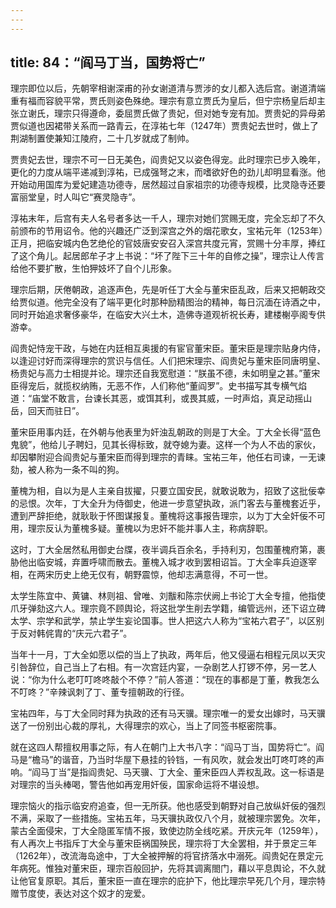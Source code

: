 ```yaml
---
---
---
```

title: 84：“阎马丁当，国势将亡”
---



理宗即位以后，先朝宰相谢深甫的孙女谢道清与贾涉的女儿都入选后宫。谢道清端重有福而容貌平常，贾氏则姿色殊绝。理宗有意立贾氏为皇后，但宁宗杨皇后却主张立谢氏，理宗只得遵命，委屈贾氏做了贵妃，但对她专宠有加。贾贵妃的异母弟贾似道也因裙带关系而一路青云，在淳祐七年（1247年）贾贵妃去世时，做上了荆湖制置使兼知江陵府，二十几岁就成了制帅。

贾贵妃去世，理宗不可一日无美色，阎贵妃又以姿色得宠。此时理宗已步入晚年，更化的力度从端平递减到淳祐，已成强弩之末，而嗜欲好色的劲儿却明显看涨。他开始动用国库为爱妃建造功德寺，居然超过自家祖宗的功德寺规模，比灵隐寺还要富丽堂皇，时人叫它“赛灵隐寺”。

淳祐末年，后宫有夫人名号者多达一千人，理宗对她们赏赐无度，完全忘却了不久前颁布的节用诏令。他的兴趣还广泛到深宫之外的烟花歌女，宝祐元年（1253年）正月，把临安城内色艺绝伦的官妓唐安安召入深宫共度元宵，赏赐十分丰厚，捧红了这个角儿。起居郎牟子才上书说：“坏了陛下三十年的自修之操”，理宗让人传言给他不要扩散，生怕狎妓坏了自个儿形象。

理宗后期，厌倦朝政，追逐声色，先是听任丁大全与董宋臣乱政，后来又把朝政交给贾似道。他完全没有了端平更化时那种励精图治的精神，每日沉湎在诗酒之中，同时开始追求奢侈豪华，在临安大兴土木，造佛寺道观祈祝长寿，建楼榭亭阁专供游幸。

阎贵妃恃宠干政，与她在内廷相互奥援的有宦官董宋臣。董宋臣是理宗贴身内侍，以逢迎讨好而深得理宗的赏识与信任。人们把宋理宗、阎贵妃与董宋臣同唐明皇、杨贵妃与高力士相提并论。理宗还自我宽慰道：“朕虽不德，未如明皇之甚。”董宋臣得宠后，就揽权纳贿，无恶不作，人们称他“董阎罗”。史书描写其专横气焰道：“庙堂不敢言，台谏长其恶，或饵其利，或畏其威，一时声焰，真足动摇山岳，回天而驻日”。

董宋臣用事内廷，在外朝与他表里为奸浊乱朝政的则是丁大全。丁大全长得“蓝色鬼貌”，他给儿子聘妇，见其长得标致，就夺媳为妻。这样一个为人不齿的家伙，却因攀附迎合阎贵妃与董宋臣而得到理宗的青睐。宝祐三年，他任右司谏，一无谏劾，被人称为一条不叫的狗。

董槐为相，自以为是人主亲自拔擢，只要立国安民，就敢说敢为，招致了这批佞幸的忌恨。次年，丁大全升为侍御史，他进一步意望执政，派门客去与董槐套近乎，遭到严辞拒绝，就耿耿于怀图谋报复。董槐将这事报告理宗，以为丁大全奸佞不可用，理宗反认为董槐多疑。董槐以为忠奸不能并事人主，称病辞职。

这时，丁大全居然私用御史台牒，夜半调兵百余名，手持利刃，包围董槐府第，裹胁他出临安城，弃置呼啸而散去。董槐入城才收到罢相诏旨。丁大全率兵迫逐宰相，在两宋历史上绝无仅有，朝野震惊，他却志满意得，不可一世。

太学生陈宜中、黄镛、林则祖、曾唯、刘黻和陈宗伏阙上书论丁大全专擅，他指使爪牙弹劾这六人。理宗竟不顾舆论，将这批学生削去学籍，编管远州，还下诏立碑太学、宗学和武学，禁止学生妄论国事。世人把这六人称为“宝祐六君子”，以区别于反对韩侂胄的“庆元六君子”。

当年十一月，丁大全如愿以偿的当上了执政，两年后，他又侵逼右相程元凤以天灾引咎辞位，自己当上了右相。有一次宫廷内宴，一杂剧艺人打锣不停，另一艺人说：“你为什么老叮叮咚咚敲个不停？”前人答道：“现在的事都是丁董，教我怎么不叮咚？”辛辣讽刺了丁、董专擅朝政的行径。

宝祐四年，与丁大全同时拜为执政的还有马天骥。理宗唯一的爱女出嫁时，马天骥送了一份别出心裁的厚礼，大得理宗的欢心，当上了同签书枢密院事。

就在这四人帮擅权用事之际，有人在朝门上大书八字：“阎马丁当，国势将亡”。阎马是“檐马”的谐音，乃当时华屋下悬挂的铃铛，一有风吹，就会发出叮咚叮咚的声响。“阎马丁当”是指阎贵妃、马天骥、丁大全、董宋臣四人弄权乱政。这一标语是对理宗的当头棒喝，警告他如再宠用奸佞，国家命运将不堪设想。

理宗恼火的指示临安府追查，但一无所获。他也感受到朝野对自己放纵奸佞的强烈不满，采取了一些措施。宝祐五年，马天骥执政仅八个月，就被理宗罢免。次年，蒙古全面侵宋，丁大全隐匿军情不报，致使边防全线吃紧。开庆元年（1259年），有人再次上书指斥丁大全与董宋臣祸国殃民，理宗将丁大全罢相，并于景定三年（1262年），改流海岛途中，丁大全被押解的将官挤落水中溺死。阎贵妃在景定元年病死。惟独对董宋臣，理宗百般回护，先将其调离閤门，藉以平息舆论，不久就让他官复原职。其后，董宋臣一直在理宗的庇护下，他比理宗早死几个月，理宗特赠节度使，表达对这个奴才的宠爱。
